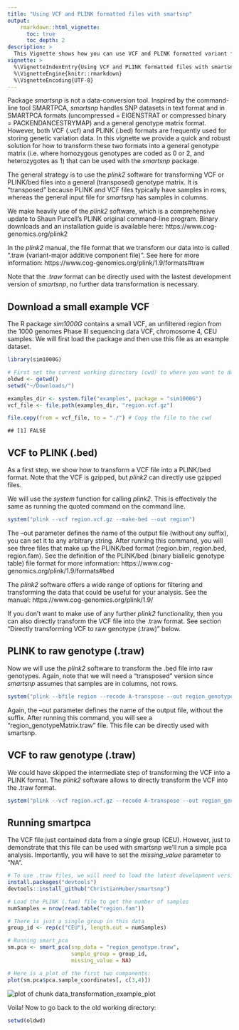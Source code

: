 ```yaml
---
title: "Using VCF and PLINK formatted files with smartsnp"
output: 
    rmarkdown::html_vignette:
      toc: true
      toc_depth: 2
description: >
  This Vignette shows how you can use VCF and PLINK formatted variant files with smartsnp.
vignette: >
  %\VignetteIndexEntry{Using VCF and PLINK formatted files with smartsnp}
  %\VignetteEngine{knitr::rmarkdown}
  %\VignetteEncoding{UTF-8}
---
```




Package *smartsnp* is not a data-conversion tool. Inspired by the command-line tool SMARTPCA, *smartsnp* handles SNP datasets in text format and in SMARTPCA formats (uncompressed = EIGENSTRAT or compressed binary = PACKENDANCESTRYMAP) and a general genotype matrix format. However, both VCF (.vcf) and PLINK (.bed) formats are frequently used for storing genetic variation data. In this vignette we provide a quick and robust solution for how to transform these two formats into a general genotype matrix (i.e. where homozygous genotypes are coded as 0 or 2, and heterozygotes as 1) that can be used with the *smartsnp* package.

The general strategy is to use the *plink2* software for transforming VCF or PLINK/bed files into a general (transposed) genotype matrix. It is "transposed" because PLINK and VCF files typically have samples in rows, whereas the general input file for *smartsnp* has samples in columns. 

We make heavily use of the *plink2* software, which is a comprehensive update to Shaun Purcell's PLINK original command-line program. Binary downloads and an installation guide is available here: 
https://www.cog-genomics.org/plink2

In the *plink2* manual, the file format that we transform our data into is called ".traw (variant-major additive component file)". See here for more information:
https://www.cog-genomics.org/plink/1.9/formats#traw

Note that the *.traw* format can be directly used with the lastest development version of *smartsnp*, no further data transformation is necessary.

## Download a small example VCF

The R package *sim1000G* contains a small VCF, an unfiltered region from the 1000 genomes Phase III sequencing data VCF, chromosome 4, CEU samples. We will first load the package and then use this file as an example dataset.


```r
library(sim1000G)

# First set the current working directory (cwd) to where you want to download the data to (note that the *Downloads* folder might not exist on your computer, e.g. if you have a Windows system):
oldwd <- getwd()
setwd("~/Downloads/")
```


```r
examples_dir <- system.file("examples", package = "sim1000G")
vcf_file <- file.path(examples_dir, "region.vcf.gz")

file.copy(from = vcf_file, to = "./") # Copy the file to the cwd
```

```
## [1] FALSE
```

## VCF to PLINK (.bed)

As a first step, we show how to transform a VCF file into a PLINK/bed format. Note that the VCF is gzipped, but *plink2* can directly use gzipped files.

We will use the *system* function for calling *plink2*. This is effectively the same as running the quoted command on the command line.


```r
system("plink --vcf region.vcf.gz --make-bed --out region")
```

The --out parameter defines the name of the output file (without any suffix), you can set it to any arbitrary string. After running this command, you will see three files that make up the PLINK/bed format (region.bim, region.bed, region.fam). See the definition of the PLINK/bed (binary biallelic genotype table) file format for more information:
https://www.cog-genomics.org/plink/1.9/formats#bed

The *plink2* software offers a wide range of options for filtering and transforming the data that could be useful for your analysis. See the manual:
https://www.cog-genomics.org/plink/1.9/

If you don't want to make use of any further *plink2* functionality, then you can also directly transform the VCF file into the .traw format. See section "Directly transforming VCF to raw genotype (.traw)" below.

## PLINK to raw genotype (.traw)

Now we will use the *plink2* software to transform the .bed file into raw genotypes. Again, note that we will need a "transposed" version since *smartsnp* assumes that samples are in columns, not rows.


```r
system("plink --bfile region --recode A-transpose --out region_genotypeMatrix")
```

Again, the --out parameter defines the name of the output file, without the suffix. After running this command, you will see a "region_genotypeMatrix.traw" file. This file can be directly used with smartsnp.

## VCF to raw genotype (.traw)

We could have skipped the intermediate step of transforming the VCF into a PLINK format. The *plink2* software allows to directly transform the VCF into the .traw format. 


```r
system("plink --vcf region.vcf.gz --recode A-transpose --out region_genotypeMatrix")
```

## Running smartpca

The VCF file just contained data from a single group (CEU). However, just to demonstrate that this file can be used with smartsnp we'll run a simple pca analysis. Importantly, you will have to set the *missing_value* parameter to "NA".


```r
# To use .traw files, we will need to load the latest development version of smartsnp.
install.packages("devtools")
devtools::install_github("ChristianHuber/smartsnp")
```


```r
# Load the PLINK (.fam) file to get the number of samples
numSamples = nrow(read.table("region.fam"))

# There is just a single group in this data
group_id <- rep(c("CEU"), length.out = numSamples)

# Running smart_pca
sm.pca <- smart_pca(snp_data = "region_genotype.traw", 
                    sample_group = group_id,
                    missing_value = NA)

# Here is a plot of the first two components:
plot(sm.pca$pca.sample_coordinates[, c(3,4)])
```

<img src="figure/data_transformation_example_plot-1.png" title="plot of chunk data_transformation_example_plot" alt="plot of chunk data_transformation_example_plot" style="display: block; margin: auto;" />

Voila! Now to go back to the old working directory:


```r
setwd(oldwd)
```


